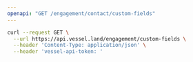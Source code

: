 ```yaml
---
openapi: "GET /engagement/contact/custom-fields"
---
```


<RequestExample>

```bash Request
curl --request GET \
  --url https://api.vessel.land/engagement/custom-fields \
  --header 'Content-Type: application/json' \
  --header 'vessel-api-token: '
```

</RequestExample>
